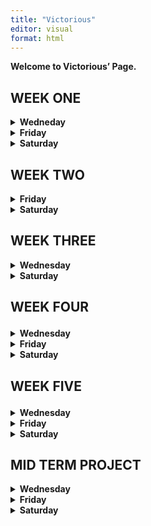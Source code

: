 ```yaml
---
title: "Victorious"
editor: visual
format: html
---
```


**Welcome to Victorious' Page.**

<H2>WEEK ONE</H2>

<details>

<summary><strong>Wedneday</strong></summary>

**Aug 28th 2024**

## Air Quality Data Modeled using Excel

Instructions:

-   Go to our class in D2L table of contents, choose a dataset and explore

-   Repeat the steps of the previous example, but do the most amount of different plots you can.

### I used a scatter plot to visualize the relationship between wind and temperature.

![](Week-1_scatterplot.png)

The plot shows a negative correlation between wind speed and temperature, meaning with increased wind speed, the temperature begins to drop. It also reveals most data points are clustered around the temperature range of 60/90 degrees and wind speed of 5/15 units, this indicates common wind and temperature within the sampled area.

The downward trend suggests that higher wind speeds tend to be associated with lower temperatures, but the variability in the data indicates that this is not the only factor affecting temperature.

Scatter plot seem best for visualizing relationships, below plot reveals the Ozone levels across different temperature ranges.

![](Week-TempOzone.png)

The plot reveals a generally positive relationship between temperature and ozone levels, with higher temperatures leading to higher ozone levels. The presence of an outlier suggests that under certain conditions, ozone levels can spike significantly, which may require further investigation to understand the underlying causes. The outlier might be a result of wrong calculation, error in transferring of data or a weather anomaly. At any rate, further investigation will be required to reach a conclusive decision.

3.  Ozone distribution was also recorded to visualize Ozone concentration in the dataset.

![](Week_1Histogram.png)

The histogram shows that low ozone concentrations are the most common in the dataset, while higher concentrations are much less frequent. This right-skewed distribution suggests that most observations are clustered at lower ozone levels, with only a few instances of higher concentrations that could be outliers or represent unusual conditions.

### Closer analysis of concentration intervals:

-   **\[0, 22\]**: This first interval has the highest frequency, with around 80 observations. This suggests that most ozone levels in the dataset are quite low.

-   **\[22, 44\] and \[44, 66\]**: The frequency decreases significantly in these intervals, showing that moderate ozone levels are less common but still present.

-   **\[66, 88\] and above**: The number of occurrences in these intervals continues to drop, indicating that high ozone levels are uncommon.

-   The highest intervals, **\[132, 154\]** and **\[154, 176\]**, have almost no observations, confirming that extreme ozone levels are rare.

I assumed there must exit a relationship between solar radiation and season, so i tried to module this relationship with a bar chart:

![](Week-1_Solar-R.png)

It made no sense. So i tried with a pivot bar chart:

![](Week-1_Solar-R2.png)

The chart indicates that solar radiation peaks during the summer months, particularly in July, which aligns with typical seasonal patterns. These are the summer months where countries experience longer day light, stronger sunlight which typically leads to higher solar radiation emissions.

The presence of the "(blank)" bar suggests that are some missing data which resulted from cleaning the dataset and replacing '0' value where 'NA' were otherwise recorded, specially in the solar.r data.

Overall, the chart helps visualize how solar radiation varies throughout the year, highlighting the expected seasonal changes in sunlight exposure.

-   What plot do you think represents the better data? The Pivot Chart followed by the Scatter Plot. For the purpose of the weeks lessons i will choose the Scatter Plot that models the relationship between temperature and windspeed.

-   Why? It gives for easy calculation, it depicts the best fit line for regression calculation, the different occurrences in the dataset; displaying what data cluster looks like, negative correlation and outliers. This chart could be easily chosen to teach basic statistics. However, with the Pivot Chart, it is easy to read and understand straightaway and interpret what the chart is inferring but will not be chosen to teach intro to statistics or Excel in R.

    </details>

<details>

<summary><strong>Friday</strong></summary>

## **Atitudes**

**Instructions:**

Go to our class in D2L table of contents, choose a dataset and explore

Repeat the steps of the previous example, but do the most amount of different plots you can.

-   Dataset Name: Attitude

-   Size = 706bytes

### **What is in the Attitude dataset:**

-   The dataset seems designed to evaluate different aspects of the work environment and how they relate to employee satisfaction, performance, and opportunities for growth.

-   For the purpose of the class, this dataset shall be applied to students instead of employees. It will be used to understand how student experience learning, how they rank their school/university, lecturers performance and opportunity for growth or continuing in higher ed within the same school.

-   Analyzing this data can help in understanding the factors that influence students attitudes towards a school and identifying areas for improvement within that school.

### **Dataset Variables**:

**Rating**: This is the overall score or satisfaction rating given by students, perhaps based on their experience at the school.

**Complaints**: Represents the number of complaints or grievances filed by students, possibly indicating dissatisfaction or issues in the school environment.

**Privileges**: Refer to the benefits or perks that certain students receive, such as the gtsnts, scholarship, PhD student privileges, or other library/sports privileges.

**Learning**: Opportunities for learning and practicum, like training programs or skill enhancement opportunities available to students within certain discipline.

**Raises**: Indicates how frequently or generously students receive privileges. This could be tied to grades. Students are giving raises according to their academic performances.

**Critical**: This measure how critical or demanding the work load on the students are, possibly reflecting the level of pressure or stress students undergo to get these privileges.

**Advance**: Indicates opportunities for advancement within the university, showing how easy or difficult it is for students to become professors.

**Data Modelling and Visualization**

**Relationship between Rating and Raises**

![](Week-1_RatingRaises.png)

-   The scatter plot indicates that there is an upward trend, that is, higher ratings are often associated with higher raises. Meaning that students who receive grants and scholarships tend to rate their university experience positively and vice versa.

-   Most of the data points are clustered in certain areas of the plot, particularly where the ratings and raises are both mid to high. This could mean that majority of students who receive reasonable raises are also moderately to highly satisfied.

**Interpretation**

-   The positive correlations suggests that raises might be tied to performance or satisfaction. Students with higher marks may receive better raises as a form of reward.

-   Conversely, receiving scholarship and grants could incentivize a student to earn higher grade.

**Distribution of Learning Scores**

![](Week-1DistOfLearning.png)

The histogram reveals that learning scores are distributed across the dataset with most scores centered around the median indicating that most students have similar learning experiences.

Majority of learning scores fall within the middle range, around the median of 55.5, which suggests that most students rate their learning opportunities similarly, neither extremely high nor low.

**Interpretation**

The histogram shows that the university might have a consistent approach to offering learning opportunities, as most are centered around the middle.

On a good note, since the data is not heavily skewed, it means there might be room for improvement.

**Correlation Between Complaints and Privileges**

![](Week-1_CompnlaPriv.png)

The scatter plot points are somewhat dispersed around the trend line, meaning that while there's a general trend showing a positive correlation between complaints and privileges, the correlation isn't very strong. Some points might be far above or below the trend line, indicating instances where the number of complaints and the level of privileges do not follow the general pattern. This variability suggests that other factors might be influencing the relationship, or that the correlation between complaints and privileges is moderate rather than strong.

**Conclusion:**

-   The dataset reflects complex relationships where certain metrics correlate positively with outcomes like privileges and raises. However, these relationships are not straightforward, indicating the presence of other influencing factors.

-   The distribution of scores and the variability observed suggest diverse performance levels and outcomes within the data, hinting at the need for further detailed analysis to uncover underlying drivers.

What plot do you think represents the better data? The distribution of learning across the dataset.

Why? The histogram depicts the distribution learning scores accurately, it holds several information; for instance, certain score ranges are more common which indicates varying levels of difficulty or achievement among the participants. This could so by the school of departments design. It could be that convergence of performance around mean is due to standardized assessments or common learning patterns which most students have come to expect or most students understood the topics more than other topics.

Reported the findings in - excel-basics_Attitude_Fashina_082624.

</details>

<details>

<summary><strong>Saturday</strong></summary>

<h2>**Week 1 Project**</h2>

<h2>Visualization Of National Centers For Environmental Information (NCEI) Dataset</h2>

Instruction for completing assignment:

From your project source provide simple visualization of a dataset you can find in your source.

### **Add the method used and the following information to your quarto report:**

**The context of the dataset**

The dataset is a collection of meteorological observations from a specific weather station identified as "KJELLER AIRPORT, NO". This dataset is used by the National Center For Environmental Information (NCEI) for studying weather trends, creating predictive models, or understanding how atmospheric conditions change over time.

Based on the column names and data structure, the dataset consists of:

**1. Geographical Information:** - **STATION, LATITUDE, LONGITUDE, ELEVATION:** These columns provide details about the specific location where the weather observations were recorded.

**2. Time-based Observations:** - **Date/Time:** The dataset records weather data at hourly intervals, providing a time-series structure for analyzing weather patterns.

**3. Meteorological Data:** - **SLP (Sea Level Pressure):** Atmospheric pressure at sea level, which is useful in studying weather systems, such as predicting storm conditions or high-pressure systems. - **WND, TMP, VIS, DEW, etc.:** These columns seem to encode data on wind speed/direction, temperature, visibility, dew point, and other weather-related variables. They are stored in a format that requires further decoding.

**4. Purpose:** - It would appear that the is used for tracking and analyzing weather conditions over time at the specified station. It could be useful for forecasting, climate studies, or aviation-related weather monitoring.

**The source and link to the dataset - (csv)**

-   The source is National Centre For Environment Information (NCEI)

-   <https://www.ncei.noaa.gov/data/global-hourly/access/2024/01466099999.csv>

-   Name : 2024-08-26 10:32 - 93K

-   Original dataset consists of 301 rows and 25 columns.

-   Cleaned dataset consists of 301 rows and 28 columns.

-   9 columns were deleted(correlation with other columns not clear and also not necessary for this analysis)

-   5 of the original columns were decoded into 11 additional columns:

-   Wind is decoded into

-   Wind_Direction

-   Wind_Speed_Tenths

-   Wind_Speed_Quality

-   Wind_Speed_Meters

-   Wind_Type

-   Temperature is decoded into

-   Temperature_Celsius

-   Temperature_Quality

-   Sea_Level_Pressure_hPa is decoded into

-   Sea_Level_Pressure_hPa

-   SLP_Quality

-   Dew is decoded into 2 columns

-   Dew_Point_Celsius

-   Dew_Point_Quality

-   Date was seperated to 2 columns

-   Date

-   Time

### **Data Cleaning Methods Employed**

### **Column Selection**

Out of the original 25 columns, 9 were found to be missing chunks of data. These 9 columns were dropped using Python and importing Pandas as pd. I then fed the NCEI dataset into Python using "data = pd.read_csv(r'C:\\path_to_the_dataset_on_my PC. csv)"

I used python to print the data column heads - print(data.head()))

I had it print null data by "print(data.isnull().sum())

I also had python drop the null columns "data_cleaned = data.dropna()) - Total 9 columns were dropped.

**Decoding Encoded Data:** **Date Conversion**

**Converted `DATE` Column to Datetime:** The `DATE` column originally combined both dated and time. I split this into two separate columns by using the text to column function in excel.

**Sea Level Pressure (`SLP`) Conversion** **Reformatted and Converted `SLP`:** The `SLP` column contained values in string format with commas as delimiters. I decoded this using the Excel's text to column function. The same method was used to decode the Wind, Temperature, and Dew variables.

**Adding visualization to quarto document, including label and captions.**

**Add a description of what we should understand from your visualization, and how this connect with your project scope.**

![](Week-1_SeaLevelMonth.png)

Above Line plot models the relationship between the sea level pressure and time. Here's my analysis:

**1. Initial Decline:** The plot begins with a relatively steady but slow decrease in SLP during the first few months of 2024 (January through May).

**2. Sharp Increase:** Around June, there is a significant, sharp increase in SLP, jumping to a much higher value.

**3. Plateau:** After this large spike, the SLP seems to stabilize at a new elevated level, remaining constant through July and August.

**Possible Interpretation**:

The initial period shows some minor fluctuations or a gradual decline in sea level pressure, which might indicate typical atmospheric conditions.

The sharp rise could suggest a sudden weather event or anomaly that caused a dramatic increase in pressure.

The stabilization afterward could be due to stable high-pressure systems or data issues (such as errors in recording or data entry).

**Temperature Over Time**

![](Weel-1_TemoOverTme.png)

Observing the interaction between temperature and time reveals a general increase in temperature over time, however, above plot shows some extremely high temperature values . This suggests that there may be underlying issues with the data which might require further investigation of the dataset.

</details>

<H2>WEEK TWO</H2>

<details>

<summary><strong>Friday</strong></summary>

## Air Quality Data Analysis and Modeling Using Excel Pivot Chart

### Data Type: CVS type, 154 entries and 6 columns.

**Dataset Content**: After cleaning the dataset contains 112 entries and 6 columns, representing the following variables:

Ozone: Ozone concentration (in parts per billion). Solar.R: Solar radiation (in Langley units). Wind: Wind speed (in miles per hour). Temp: Temperature (in degrees Fahrenheit). Month: Month of observation. Day: Day of the month.

All columns are complete with no missing values. The types of data are mostly integers, with wind speed recorded as a floating-point number

### Cleaning Method:

The dataset was cleaned exclusively using MS Excel. The Find and Replace function was employed to locate all instances of "N/A" and replace them with "0". Afterward, a few test plots were generated, which revealed some deficiencies in the data. To address this, additional cleaning was performed by removing all rows containing "0" values.

**Data Analysis** Explore trends over time. Visualize correlations between temp, ozone level over time. Pivot tables were created from the dataset for analysis, and pivot charts were plotted for visualization.

**Ozone and Temperature Correlation**

![](Ozone_Temp_DayPVYTBLW2.png)

![](Ozone_Temp_DayPVYW2.png)

This line chart shows the sum of Ozone levels, sum of Temperature, and sum of Days plotted against the Month. Here's what can be inferred from the plot:

**B. Ozone Levels (Blue Line)**: Ozone levels fluctuates across the months. June shows a lower ozone level compared to July, where ozone levels peak. Ozone levels gradually decrease between July and September. This trend suggests that ozone levels are higher in July but decline towards the end of summer and into early fall.

**A. Temperature (Orange Line)**: Temperatures follow a rising trend from May to July, peaking in July. After peaking in July, the temperature decreases slightly in August, then increases again in Month September. This suggests that July tends to be the hottest month in the dataset, followed by slight variations in temperature in the following months.

**C. Day (Green Line)**: Days appear to be relatively consistent across the months, with only minor variations. This line indicates the total number of days contributing to the data for each is constant. This is an accurate visualization as the raw data shows data collected from 1st of each month to the last day.

**Conclusion**: The plot highlights a clear relationship between temperature and ozone levels, with both peaking in July. The consistent sum of days indicates uniform data collection across months. This pattern suggests that high summer temperatures contribute to higher ozone levels, which decline as temperatures drop towards the end of summer.

**Temperature and Wind Correlation**

![](TempWind_PVYTBLW2.png)

This combination chart displays the average temperature (bar chart) and the average wind speed (line chart) across the different months.

**A. Temperature Trends (Blue Bars)**: June and July have the highest average temperatures, both close to or exceeding 80 degrees. The months of May and September show relatively lower average temperatures compared to the peak summer months. Temperature is highest in July, indicating the middle of summer, and decreases slightly toward September.

**B. Wind Speed Trends (Orange Line)**: May starts with higher wind speeds, averaging around 10-12 mph.

Wind speeds are highest in June, with a slight drop in July, followed by relatively steady or slightly increasing wind speeds in August and September. July, which has the highest average temperature, coincides with lower wind speeds, indicating calm summer conditions.

**Conclusion**: The plot shows that July experiences the highest average temperatures but lower wind speeds, while June sees the highest wind speeds. This inverse trend between wind speed and temperature, especially during peak summer months, suggests that hotter conditions may coincide with calmer winds. This pattern could be typical of a warm season where high temperatures are associated with reduced wind activity.

**Combination bar chart of multiple variables across different months.**

![](Comb_PVYTBLW2.png)

**Key Points** **Temperature and Solar Radiation**: The high solar radiation levels in July and August correspond to higher average temperatures, which is typical for summer months.

**Ozone and Temperature**: Ozone levels are highest in July, suggesting that warmer temperatures lead to higher ozone concentrations, likely due to increased sunlight and heat contributing to ozone formation.

**Wind Speed**: Wind speeds are highest in the earlier months (May and June) but decrease in the peak summer months, which could imply calmer weather conditions during the hottest periods.

**Conclusion**: The chart visualization suggests a clear relationship between temperature, solar radiation, and ozone levels. As solar radiation and temperature increase during the summer months (especially in July), ozone levels also rise. Wind speeds, however, show an inverse relationship, with higher wind speeds occurring in the cooler months and lower wind speeds in the hotter summer months. This pattern is typical of mid-summer conditions, where higher temperatures and calmer winds create conditions conducive to higher ozone concentrations.

</details>

<details>

<summary><strong>Saturday</strong></summary>

## TIME TO RECHECK DATA FOR ANOMALY!

-   It was discovered that the dataset had been corrupted starting from row 126 onward. I proceeded to remove these rows and reran the test.

### Sea_Level and Months Data Error.

![](Week-1_SeaLevelAndMonth.png)

**PIVOT TABLE CHALLENGE**

Pivot Tables by default sum up the number formatted columns on the table. This plot, by doing, gave unrealistic figures of temperature values, rising to 35 thousand hpa. I revisted the Pivot table and changed the summation method to 'average' and the below plot is the result.

![](Week-1SLP.png)

The new plot, with the average aggregation applied, provides a more accurate depiction of sea-level pressure trends over time. The values are within the expected range, and the daily fluctuations suggest typical atmospheric behavior. See below to information about atmospheric behaviour.

<https://www.noaa.gov/jetstream/atmosphere/air-pressure#:~:text=Therefore%2C%201%20hectopascal%20(hPa),)%20and%20hectopascal%20(hPa)>

### The corrected Sea_level_Pressure Vs Date now looks like this:

![](Week-1SLPOutliers.png)

The plot provides a better representation of how sea-level pressure changes over time. It also shows outliers in the dataset which warrant further investigation. Despite the outliers, the rest of the data appears to follow a consistent pattern showing typical fluctuations that could be linked to daily and seasonal atmospheric changes

**Temperature over time** now looks like this:

![](Week-1_TempOverTme.png)

kjeller Airfield, Norway.

<https://en.wikipedia.org/wiki/Kjeller_Airfield>

The plot also proves true about Norwegian's weather in December/January. <https://www.campervannorway.com/blog/travel-ideas/norway-in-january#:~:text=As%20a%20midwinter%20month%2C%20January,dry%20to%20rainy%20or%20snowy.>

</details>

<h2>WEEK THREE</h2>

<details>

<summary><strong>Wednesday</strong></summary>

## Here's the published Dashboard in Tableau

![](Anscombs_Quartet_Dboard.png) Click on the link below to see the dashboard in Tableau.

https://public.tableau.com/views/AnscombesDataset_17261215380710/Dashboard1?:language=en-US&:sid=&:redirect=auth&:display_count=n&:origin=viz_share_link

## Brief Description of Plots

### Scatter Plot

The scatter plot displays the relationships for all four datasets from Anscombe's Quartet. Each plot represents a pair of variables (x1 vs. y1, x2 vs. y2, etc.) with a trend line that shows the linear relationship:

**Inferences from Scatter Plots:**

If one imagines that each dataset shows a similar statistical summary (e.g., mean, standard deviation, correlation) when calculated, but the scatter plots reveal significantly different relationships and distributions:

The first dataset represents a simple linear relationship. The second dataset might better fit a polynomial model due to its curvature. The third dataset shows the impact of an outlier on a linear regression model. The fourth dataset emphasizes the limitation of using linear models when there is no variation in one of the variables (x), except for an outlier.

Importance of Visualization: These plots emphasize the importance of visualizing data to understand the actual dynamics between variables, rather than solely relying on summary statistics. Despite similar summary statistics across the four datasets, the underlying data patterns and appropriate model fits are distinctly different. This visualization perfectly demonstrates the purpose of Anscombe's Quartet: to illustrate the limitations of descriptive statistics alone and the value of graphical summaries in data analysis

### **Histogram**

This histogram shows the distribution of the y1 values across bins, which allows for the understand of how often each value (or range of values) occurs in the dataset.

Shape of the Distribution: The overall shape of the histogram doesn't suggest a clear normal distribution (bell curve). Instead, it appears to have multiple clusters of values. The values seem to be slightly bimodal, with clusters around 4-5 and 8-9.

Relation to Anscombe's Quartet: The Anscombe's Quartet is famous for illustrating that datasets with nearly identical statistical properties (like mean, variance, and correlation) can have very different distributions when visualized. In this case, the histogram shows that the y1 values are not uniformly or normally distributed and instead have distinct clusters.

</details>

<details>

<summary><strong>Saturday</strong></summary>

## Visualization Of National Centers For Environmental Information (NCEI) Dataset

### context of the dataset

The dataset is a collection of meteorological observations from a specific weather station identified as "KJELLER AIRPORT, NO". This dataset is used by the National Center For Environmental Information (NCEI) for studying weather trends, creating predictive models, or understanding how atmospheric conditions change over time.

Based on the column names and data structure, the dataset consists of:

**1. Geographical Information:** - **STATION, LATITUDE, LONGITUDE, ELEVATION:** These columns provide details about the specific location where the weather observations were recorded.

**2. Time-based Observations:** - **Date/Time:** The dataset records weather data at hourly intervals, providing a time-series structure for analyzing weather patterns.

**3. Meteorological Data:** - **SLP (Sea Level Pressure):** Atmospheric pressure at sea level, which is useful in studying weather systems, such as predicting storm conditions or high-pressure systems. - **WND, TMP, VIS, DEW, etc.:** These columns seem to encode data on wind speed/direction, temperature, visibility, dew point, and other weather-related variables. They are stored in a format that requires further decoding.

**4. Purpose:** - It would appear that the is used for tracking and analyzing weather conditions over time at the specified station. It could be useful for forecasting, climate studies, or aviation-related weather monitoring.

### The source and link to the dataset - (csv)

-   The source is National Centre For Environment Information (NCEI)

-   <https://www.ncei.noaa.gov/data/global-hourly/access/2024/01466099999.csv>

-   Name : 2024-08-26 10:32 - 93K

-   Original dataset consists of 301 rows and 25 columns.

-   Cleaned dataset consists of 301 rows and 28 columns.

-   9 columns were deleted(correlation with other columns not clear and also not necessary for this analysis)

-   5 of the original columns were decoded into 11 additional columns:

-   Wind is decoded into

-   Wind_Direction

-   Wind_Speed_Tenths

-   Wind_Speed_Quality

-   Wind_Speed_Meters

-   Wind_Type

-   Temperature is decoded into

-   Temperature_Celsius

-   Temperature_Quality

-   Sea_Level_Pressure_hPa is decoded into

-   Sea_Level_Pressure_hPa

-   SLP_Quality

-   Dew is decoded into 2 columns

-   Dew_Point_Celsius

-   Dew_Point_Quality

-   Date was seperated to 2 columns

-   Date

-   Time

### Data Cleaning Methods Employed

### Column Selection

Out of the original 25 columns, 9 were found to be missing chunks of data. These 9 columns were dropped using Python and importing Pandas as pd. I then fed the NCEI dataset into Python using "data = pd.read_csv(r'C:\\path_to_the_dataset_on_my PC. csv)"

I used python to print the data column heads - print(data.head()))

I had it print null data by "print(data.isnull().sum())

I also had python drop the null columns "data_cleaned = data.dropna())

-   Total 9 columns were dropped.

**Decoding Encoded Data:** **Date Conversion**

**Converted `DATE` Column to Datetime:** The `DATE` column originally combined both dated and time. I split this into two separate columns by using the text to column function in excel.

**Sea Level Pressure (`SLP`) Conversion** **Reformatted and Converted `SLP`:** The `SLP` column contained values in string format with commas as delimiters. I decoded this using the Excel's text to column function. The same method was used to decode the Wind, Temperature, and Dew variables.

**Adding visualization to quarto document, including label and captions.**

#### Visualization in Tableau.

Throughout this third week, I worked extensively with Tableau, finding it to be a highly enjoyable and powerful visualization tool. While there is a lot to learn within a short time, Tableau’s detailed and visually appealing outputs make the effort worthwhile. Although Tableau incorporates some object-oriented programming concepts, it’s not something we needed to delve into deeply during this period.

This week, I created two notable visualizations using the NCEI dataset: a static wind rose and a radial wind rose. Tableau initially struggled with generating a traditional wind rose, so I opted to create a radial one instead (Both created programtically). The wind rose, intended to mimic the function of a windmill for weather observation, serves as a graphical tool to display the distribution of wind speed and direction over a specific period. It provides a concise visual summary of how wind speed and direction are typically distributed at a location, aiding in identifying prevailing wind patterns. The wind mill describes my dataset perfectly. Below is a copy of my dashboard using Tableau.

![](Tableau_Dashboard.png)

Above **Tableau Dashboard** displays various visualizations of the weather center data, offering insights into wind patterns and conditions:

1.  **WNDIRSPEED**: This plot aims to illustrate the wind speed over time, broken down by months. It shows how wind speed fluctuates throughout different months, with January showing a noticeable peak. This could indicate periods of higher wind activity during certain months.

2.  **RadialWR (Radial Wind Rose)**: The radial wind rose displays the distribution of wind direction and speed in a circular format, indicating the frequency and strength of winds coming from various directions. It helps in identifying the prevailing wind directions and their intensities.

3.  **WndRose (Wind Rose)**: This is a bar chart version of a wind rose, categorizing wind speed by direction groups (N, NE, E, etc.). It shows which directions have higher wind speeds on average, indicating that winds from the NE and S directions are particularly strong in this dataset. Additionally, i have included temperature data, i supect a potential correlation between wind direction and temperature changes.

4.  **BarChart**: This chart displays the average wind speed across different bins. It shows how often different wind speed ranges occur, highlighting that higher speeds (around 80) are less frequent but still present, indicating a varied wind speed distribution.

**Overall Interpretation**: - The visualizations suggest that wind speed and direction vary across time and direction, with some directions (NE, S) showing higher wind speeds. - There might be a relationship between wind direction and temperature, as seen in the Wind Rose plot. - The radial wind rose helps identify the most common wind directions and their speeds, which could be useful for understanding local weather patterns or for purposes like wind energy assessments.

These plots collectively provide a comprehensive view of the wind and temperature data, aiding in the analysis of prevailing wind conditions and their potential impact on the environment.

</details>

<h2>

WEEK FOUR

</H2>

<details>

<summary><strong>Wednesday</strong></summary>

## Revival Day -

No classes on this day in ORU, we were all in the chapel service.

</details>

<details>

<summary><strong>Friday</strong></summary>

## Python on Jupyter

Today we learnt visualization using python on Jupyter Lab. We all worked the AirQuality Data set, this time using Python to visualize

You can find the full details of this visualization in my [Tut2_Python_vfashina_092024.ipynb](Tut2_Python_vfashina_092024.ipynb)

</details>

<details>

<summary><strong>Saturday</strong></summary>

[Tut4_Python_vfashina_092724.ipynb](Tut4_Python_vfashina_092724.ipynb)

# 1. Data Access and Collection Methods

In this section, provide a formal explanation of how the data can be accessed and collected.

-   **Source Overview:**

    The data-set is an hourly data collection of meteorological observations from "KJELLER AIRPORT, NO". Weather Station in Norway.

    This data-set is used by the National Center For Environmental Information (NCEI) for studying weather trends, creating predictive models, or understanding how atmospheric conditions change over time and its concomitant effects. The data-set is used in various domains such as weather forecasting, climate research, aviation and agriculture.\

-   **File Formats and Access:** Discuss the formats available for the dataset (CSV, Excel, JSON, etc.) and provide instructions for downloading or retrieving the data from the source.

    NCEI data-sets are available in various formats, here's a brief description of each format;

    -   CSV (Comma-Separated Values - CSV is a plain-text format that separates data fields using commas. It is universally readable across platforms and tools, it sis simple and lightweight. CSV is useful for basic analysis in Excel and programmatic access in Python, R or databases.
    -   Excel (XLSX) is a format that supports data with multiple sheets, formula and various data types. Ideal for users that are familiar with spread sheets tools MS Excel, it also allows for manual manipulation of data, visualizations and pivot tables.
    -   JSON(JavaScript Object Notation) is a lightweight format used for data exchange, especially in web applications and APIs. It is ideal for programmatic access and integration with web services. It is human readable and easy to parse i most programming languages.
    -   NteCDF (Network Common Data Form) is a scientific data format primarily used for storing array-based geospatial data such as climate models and satellite data. It is designed for efficient storage of large, multidimensional data-sets such as time=series etc.
    -   API(Application Programming Interface) for programmatic access to NCEI data-sets, which allows developers and researchers to query and retrieve data dynamically.
    -   Direct FTP (File Transfer Protocol) useful for large datasets, allowing for bulk downloads. This format can be integrated into automated workflows using FTP clients or command-line tools.

-   **Data Acquisition Procedure:** Outline the steps required to acquire the data, including any necessary permissions, logins, or API usage.

    General instruction for retrieving data from NCEI:

    1.  Log on to https://www.ncei.noaa.gov.
    2.  Navigate to data/global-hourly/access/2024/2024-08-26 10:32
    3.  Select a dataset, in my case 01466099999
    4.  Choose a download format - csv
    5.  Choose 'Save As' and do a local download.

# 2. Data Variables and Contextual Framework

This chapter provides a detailed breakdown of the variables within the data-set and contextualizes the purpose behind their collection.

**Variables and Definition** The Data-set variables are as follows:

**1. Geographical Information:** - **STATION, LATITUDE, LONGITUDE, ELEVATION, STATION NAME, CALL-SIGN:** These columns provide details about the specific location where the weather observations were recorded.

**2. Time-based Observations:** - **Date/Time:** The dataset records weather data at hourly intervals, providing a time-series structure for analyzing weather patterns.

**3. Meteorological Data:** - **SLP (Sea Level Pressure):** Atmospheric pressure at sea level, which is useful in studying weather systems, such as predicting storm conditions or high-pressure systems. **WIND**,**TEMPRATURE**, **VISIBILTY**, **DEW**, **CIG - Cloud ceiling and sky cover data which are constant all through the data-set**, **KA1 & KA2 - Key air temperature at different altitudes**, **MA1 & MD1 - Mean temperature at different altitudes**, **OC2, OD1, OD2 - Other cloud characteristics and additional observation**. Date and Time, Wind, Temperature, Visibility CIG, SLP are all stored in variables that require further decoding.

**4. Data Collection Purpose:** - The dataset can be used in various domains: - **Weather Forecasting**: By analyzing past weather patterns, meteorologists can refine predictive models. - **Climate Research**: Scientists use long-term weather data to track changes in climate, temperature trends, and extreme weather events. **Aviation**: Provides essential information for flight safety, including wind speed and visibility data. - **Agriculture**: The data-set can help farmers make decisions regarding irrigation, planting, and harvesting based historica weather conditions.

**Contextual Significance**: The data-set is significant due to its role in addressing several global challenges related to climate, weather prediction, and environmental protection. This data-set provides global hourly weather observations, which are key to understanding a variety of critical issues. Here's the historical and contextual background to justify the importance of this data:

**Meteorologists**: Improve the accuracy of short-term and long-term weather forecasting.

**Environmental Scientists**: Analyze data to study climate change and its impacts.

**Government Agencies**: Utilize data to prepare for natural disasters like hurricanes, floods, or droughts. Agricultural Sector: Farmers benefit from historical weather trends for better planning.

**Environmental and National Implications**: Natural Disaster Preparedness: Access to precise historical data improves disaster readiness and response strategies, safeguarding lives and resources.

**Policy Making**: This data helps governments craft environmental and public safety policies related to weather and climate.

**Sustainability Initiatives**: Data-driven insights into weather patterns can guide sustainable resource management (e.g., water usage).

# 3. Analytical Approach and Visualization Techniques

**Date Conversion**

-   

    1.  **Converted `DATE` Column to Datetime:** The `DATE` column originally combined both dated and time. I split this into two separate columns by using the text to column function in excel.

-   

    2.  **Sea Level Pressure (`SLP`) Conversion** **Reformatted and Converted `SLP`:** The `SLP` column contained values in string format with commas as delimiters. I decoded this using the Excel's text to column function. The same method was used to decode the Wind, Temperature, and Dew variables.

**Data Cleaning Methods Employed** - **Column Selection** - Out of the original 25 columns, 9 were identified as containing significant portions of missing data. These columns were subsequently removed using Python's pandas library. The NCEI dataset was first loaded into Python with the following command: data = pd.read_csv(r'C:\\path_to_the_dataset_on_my_PC.csv') Afterward, the column headers were printed using: print(data.head()) To check for missing data, the command: print(data.isnull().sum()) was executed, which identified the null values. The columns with missing data were dropped using: data_cleaned = data.dropna() As a result, a total of 9 columns were successfully removed. As a result, a total of 9 columns were successfully removed. I then asked Python to search for and drop any duplicate rows using: data_cleaned = data_cleaned.drop_duplicates() The command returned an empty table, indicating that no duplicate rows were found in the data-set. Apparently the data after January were either duplicate or zeros.

Upon further analysis of the data-set, several variables were removed due to redundancy. These included station name, latitude, longitude, elevation, call sign, visibility, mean values, and key air temperature, as they remained constant throughout the data-set. Additionally, data for variables **KA1** and **KA2** ceased being recorded after January 30th, with one isolated entry on April 10th. Beyond this point, the remaining variables began to repeat. Consequently, only data from January and one day in April was considered usable for further analysis.

**Summary of the Jena Data-set** ![](Visual_Summary_Climate_Dataset.png) If I were to choose a plot to summarize the Jena climate dataset, it would be a **time series plot** that highlights the main variables at play. This plot visualizes the time series of three key weather variables: **Temperature (°C)**, **Pressure (mbar)**, and **Wind Speed (m/s)** over a period spanning from **2009 to 2017**.

The plot reveals clear **seasonal trends** in temperature and pressure, with distinct annual cycles of warming and cooling. Wind speed remains relatively stable over the years, with occasional spikes corresponding to higher wind events. Additionally, the plot shows occasional anomalies, such as a sharp dip in both pressure and temperature around **2011**.

For improved clarity and to better observe the behavior of the variables, two additional representations are provided, displaying the trends **bi-annually** and **quarterly**. These allow for a more detailed examination of the dataset over shorter time periods.

**bi-annual Behaviour**

![](Visual_Summary_Climate_Dataset_Bi-Annual.png)

**Quartley Behavior**

![](Visual_Summary_Climate_Dataset_Quarterly.png)

</details>

<h2>

WEEK FIVE

</H2>

<details>

<summary><strong>Wednesday</strong></summary>

[Tut5_Python_Vfashina_093024.ipynb](Tut5_Python_Vfashina_093024.ipynb)

</details>

<details>

<summary><strong>Friday</strong></summary>

</details>

<details>

<summary><strong>Saturday</strong></summary>

</details>

<H2>MID TERM PROJECT</H2>

<details>

<summary><strong>Wednesday</strong></summary>

</details>

<details>

<summary><strong>Friday</strong></summary>

</details>

<details>

<summary><strong>Saturday</strong></summary>

</details>
